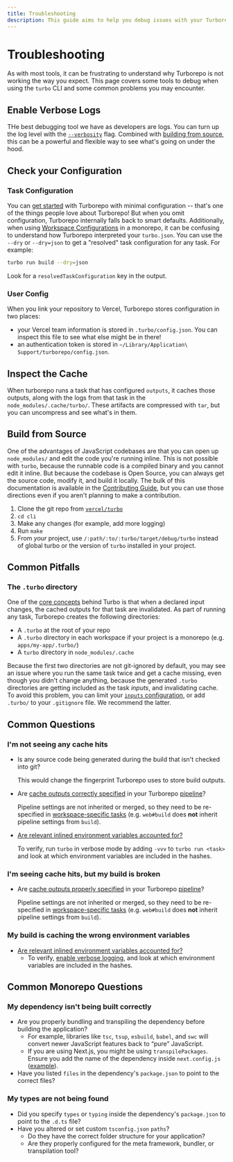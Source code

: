 ```yaml
---
title: Troubleshooting
description: This guide aims to help you debug issues with your Turborepo builds and configuration.
---
```


# Troubleshooting

As with most tools, it can be frustrating to understand why Turborepo
is not working the way you expect. This page covers some tools to debug when
using the `turbo` CLI and some common problems you may encounter.

## Enable Verbose Logs

THe best debugging tool we have as developers are logs. You can turn up the log
level with the [`--verbosity`][1] flag. Combined with [building from
source][3], this can be a powerful and flexible way to see what's going on under
the hood.

## Check your Configuration

### Task Configuration

You can [get started][7] with Turborepo with minimal configuration -- that's one
of the things people love about Turborepo! But when you omit configuration,
Turborepo internally falls back to smart defaults. Additionally, when using
[Workspace Configurations][d-config-workspaces] in a monorepo, it can be
confusing to understand how Turborepo interpreted your `turbo.json`. You can use
the `--dry` or `--dry=json` to get a "resolved" task configuration for any task.
For example:

```bash
turbo run build --dry=json
```

Look for a `resolvedTaskConfiguration` key in the output.

### User Config

When you link your repository to Vercel, Turborepo stores configuration in two places:

- your Vercel team information is stored in `.turbo/config.json`. You can
  inspect this file to see what else might be in there!
- an authentication token is stored in
  `~/Library/Application\ Support/turborepo/config.json`.

## Inspect the Cache

When turborepo runs a task that has configured `outputs`, it caches those
outputs, along with the logs from that task in the `node_modules/.cache/turbo/`.
These artifacts are compressed with `tar`, but you can uncompress and see what's
in them.

## Build from Source

One of the advantages of JavaScript codebases are that you can open up
`node_modules/` and edit the code you're running inline. This is not possible
with `turbo`, because the runnable code is a compiled binary and you cannot edit
it inline. But because the codebase is Open Source, you can always get
the source code, modify it, and build it locally. The bulk of this
documentation is available in the [Contributing Guide][4], but you can use those
directions even if you aren't planning to make a contribution.

1. Clone the git repo from [`vercel/turbo`][source]
1. `cd cli`
1. Make any changes (for example, add more logging)
1. Run `make`
1. From _your_ project, use `/:path/:to/:turbo/target/debug/turbo` instead of global
   turbo or the version of `turbo` installed in your project.

## Common Pitfalls

### The `.turbo` directory

One of the [core concepts][2] behind Turbo is that when a declared input
changes, the cached outputs for that task are invalidated. As part of running any task,
Turborepo creates the following directories:

- A `.turbo` at the root of your repo
- A `.turbo` directory in each workspace if your project is a monorepo (e.g. `apps/my-app/.turbo/`)
- A `turbo` directory in `node_modules/.cache`

Because the first two directories are not git-ignored by default, you may see an
issue where you run the same task twice and get a cache missing, even though you
didn't change anything, because the generated `.turbo` directories are getting included as
the task _inputs_, and invalidating cache. To avoid this problem, you can limit your
[`inputs` configuration][r-inputs-config], or add `.turbo/` to your `.gitignore` file. We recommend
the latter.

## Common Questions

### I'm not seeing any cache hits

- Is any source code being generated during the build that isn't checked into git?

  This would change the fingerprint Turborepo uses to store build outputs.

- Are [cache outputs correctly specified][d-config-outputs] in your Turborepo [pipeline][d-def-pipeline]?

  Pipeline settings are not inherited or merged, so they need to be
  re-specified in [workspace-specific tasks][d-workspace-tasks] (e.g. `web#build` does
  **not** inherit pipeline settings from `build`).

- [Are relevant inlined environment variables accounted for?][12]

  To verify, run `turbo` in verbose mode by adding `-vvv` to
  `turbo run <task>` and look at which environment variables are included in
  the hashes.

### I'm seeing cache hits, but my build is broken

- Are [cache outputs properly specified][d-config-outputs] in your Turborepo [pipeline][d-def-pipeline]?

  Pipeline settings are not inherited or merged, so they need to be
  re-specified in [workspace-specific tasks][d-workspace-tasks] (e.g. `web#build` does
  **not** inherit pipeline settings from `build`).

### My build is caching the wrong environment variables

- [Are relevant inlined environment variables accounted for?][12]
  - To verify, [enable verbose logging][5], and look at which environment variables
    are included in the hashes.

## Common Monorepo Questions

### My dependency isn't being built correctly

- Are you properly bundling and transpiling the dependency before building the application?
  - For example, libraries like `tsc`, `tsup`, `esbuild`, `babel`, and `swc`
    will convert newer JavaScript features back to “pure” JavaScript.
  - If you are using Next.js, you might be using `transpilePackages`. Ensure you
    add the name of the dependency inside `next.config.js` ([example][17]).
- Have you listed `files` in the dependency's `package.json` to point to the correct files?

### My types are not being found

- Did you specify `types` or `typing` inside the dependency's `package.json` to
  point to the `.d.ts` file?
- Have you altered or set custom `tsconfig.json` `paths`?
  - Do they have the correct folder structure for your application?
  - Are they properly configured for the meta framework, bundler, or transpilation tool?

[1]: /repo/docs/reference/command-line-reference#verbosity
[2]: /repo/docs/core-concepts/caching
[3]: #build-from-source
[4]: https://github.com/vercel/turbo/blob/main/CONTRIBUTING.md
[5]: #enable-verbose-logs
[7]: /repo/docs/getting-started
[9]: /repo/docs/reference/command-line-reference#turbo-link
[12]: /repo/docs/core-concepts/caching#altering-caching-based-on-environment-variables
[17]: https://github.com/vercel/turbo/blob/main/examples/basic/apps/docs/next.config.js#L1
[d-workspace-tasks]: /repo/docs/core-concepts/monorepos/running-tasks#specific-workspace-tasks
[d-config-workspaces]: /repo/docs/core-concepts/monorepos/configuring-workspaces
[d-config-outputs]: /repo/docs/core-concepts/caching#configuring-cache-outputs
[d-def-pipeline]: /repo/docs/core-concepts/monorepos/running-tasks#defining-a-pipeline
[source]: https://github.com/vercel/turbo
[r-inputs-config]: /repo/docs/reference/configuration#inputs
